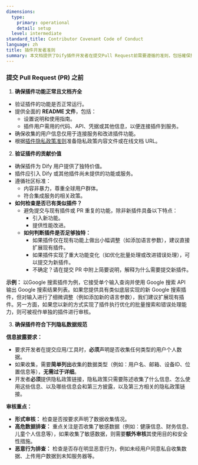 ```yaml
---
dimensions:
  type:
    primary: operational
    detail: setup
  level: intermediate
standard_title: Contributor Covenant Code of Conduct
language: zh
title: 插件开发者准则
summary: 本文档提供了Dify插件开发者在提交Pull Request前需要遵循的准则，包括確保插件功能正常、文档完整、提供独特价值，以及符合数据隐私和安全规范。包含了说明文档要求、应避免重复插件的指南以及隐私信息收集声明要求。
---
```


### 提交 Pull Request (PR) 之前

1. **确保插件功能正常且文档齐全**

* 验证插件的功能是否正常运行。
* 提供全面的 **README 文件**，包括：
  * 设置说明和使用指南。
  * 插件用户需用的代码、API、凭据或其他信息，以便连接插件到服务。
* 确保收集的用户信息仅用于连接服务和改进插件功能。
* 根据[插件隐私政策准则](plugin-privacy-protection-guidelines.md)准备隐私政策内容文件或在线文档 URL。

2. **验证插件的贡献价值**

* 确保插件为 Dify 用户提供了独特价值。
* 插件应引入 Dify 或其他插件尚未提供的功能或服务。
* 遵循社区标准：
  * 内容非暴力，尊重全球用户群体。
  * 符合集成服务的相关政策。
* **如何检查是否已有类似插件？**
  * 避免提交与现有插件或 PR 重复的功能，除非新插件具备以下特点：
    * 引入新功能。
    * 提供性能改进。
  * **如何判断插件是否足够独特：**
    * 如果插件仅在现有功能上做出小幅调整（如添加语言参数），建议直接扩展现有插件。
    * 如果插件实现了重大功能变化（如优化批量处理或改进错误处理），可以提交为新插件。
    * 不确定？请在提交 PR 中附上简要说明，解释为什么需要提交新插件。

**示例：** 以Google 搜索插件为例，它接受单个输入查询并使用 Google 搜索 API 输出 Google 搜索结果列表。如果您提供具有类似底层实现的新 Google 搜索插件，但对输入进行了细微调整（例如添加新的语言参数），我们建议扩展现有插件。另一方面，如果您以新的方式实现了插件执行优化的批量搜索和错误处理能力，则可被视作单独的插件进行审核。

3. **确保插件符合下列隐私数据规范**

**信息披露要求：**

* 要求开发者在提交应用/工具时，**必须**声明是否收集任何类型的用户个人数据。
* 如果收集，需要**简单列出**收集的数据类型（例如：用户名、邮箱、设备ID、位置信息等），**无需过于详细**。
* 开发者**必须**提供隐私政策链接，隐私政策只需要陈述收集了什么信息、怎么使用这些信息、以及哪些信息会和第三方披露，以及第三方相关的隐私政策链接。

**审核重点：**

* **形式审核：** 检查是否按要求声明了数据收集情况。
* **高危数据排查：** 重点关注是否收集了敏感数据（例如：健康信息、财务信息、儿童个人信息等），如果收集了敏感数据，则需要**额外审核**其使用目的和安全性措施。
* **恶意行为排查：** 检查是否存在明显恶意行为，例如未经用户同意私自收集数据、上传用户数据到未知服务器等。